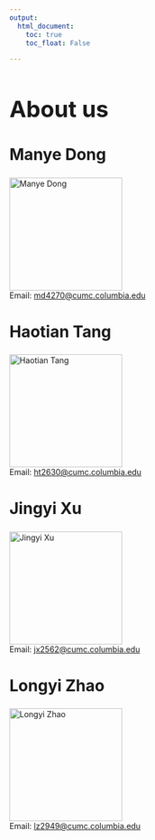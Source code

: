 ```yaml
---
output: 
  html_document:
    toc: true
    toc_float: False

---
```


<h1 style="font-size: 40px; margin-bottom: 30px;">About us</h1>

<h2 style="font-size: 28px;">Manye Dong</h2>
<img src="" alt="Manye Dong" style="width: 200px; height: auto;"/><br>
Email: [md4270@cumc.columbia.edu](mailto:md4270@cumc.columbia.edu)

<h2 style="font-size: 28px;">Haotian Tang</h2>
<img src="Haotian Tang.jpeg" alt="Haotian Tang" style="width: 200px; height: auto;"/><br>
Email: [ht2630@cumc.columbia.edu](mailto:ht2630@cumc.columbia.edu)

<h2 style="font-size: 28px;">Jingyi Xu</h2>
<img src="Jingyi Xu.jpeg" alt="Jingyi Xu" style="width: 200px; height: auto;"/><br>
Email: [jx2562@cumc.columbia.edu](mailto:jx2562@cumc.columbia.edu)

<h2 style="font-size: 28px;">Longyi Zhao</h2>
<img src="" alt="Longyi Zhao" style="width: 200px; height: auto;"/><br>
Email: [lz2949@cumc.columbia.edu](mailto:lz2949@cumc.columbia.edu)

